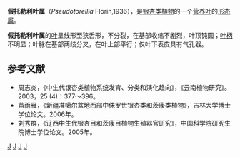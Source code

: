 {{Automatic taxobox
| taxon = Pseudotorellia
| authority = Florin, 1936
| name = 假托勒利叶属([[形态属|形态属]])
| fossil_range=[[三叠纪|晚三叠世]]？- [[白垩纪|早白垩世]]
}}

'''假托勒利叶属'''（''Pseudotorellia'' Florin,1936），是[[银杏目|银杏类]][[植物|植物]]的一个[[营养器官|营养叶]]的[[形态属|形态属]]。

'''假托勒利叶属'''的[[叶|叶]]呈线形至狭舌形，不分裂，在基部收缩不剧烈，叶顶钝圆；[[叶柄|叶柄]]不明显；叶脉在基部两歧分叉，在叶上部平行；仅叶下表皮具有气孔器。

==参考文献==
* 周志炎，《中生代银杏类植物系统发育、分类和演化趋向》，《云南植物研究》。2003，25 (4)：377～396。
* 苗雨雁，《新疆准噶尔盆地西部中侏罗世银杏类和茨康类植物》，吉林大学博士学位论文。2006年。
* 刘秀群，《辽西中生代银杏目和茨康目植物生殖器官研究》，中国科学院研究生院博士学位论文。2005年。

{{Taxonbar}}
[[Category:银杏目|J]]
[[Category:化石|J]]
[[Category:古植物|J]]
[[Category:1936年描述的分类群|J]]